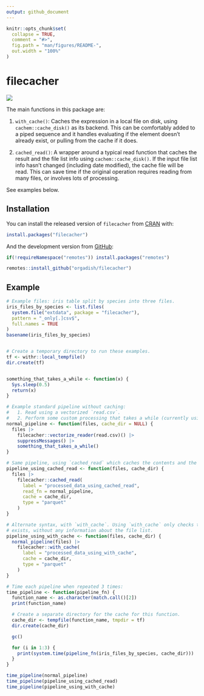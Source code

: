 ```yaml
---
output: github_document
---
```


<!-- README.md is generated from README.Rmd. Please edit that file -->

```r
knitr::opts_chunk$set(
  collapse = TRUE,
  comment = "#>",
  fig.path = "man/figures/README-",
  out.width = "100%"
)
```

# filecacher

<!-- badges: start -->
[![](https://cranlogs.r-pkg.org/badges/filecacher)](https://cran.r-project.org/package=filecacher)
<!-- badges: end -->

The main functions in this package are:

   1. `with_cache()`: Caches the expression in a local file on disk, using `cachem::cache_disk()` as its backend. This can be comfortably added to a piped sequence and it handles evaluating if the element doesn't already exist, or pulling from the cache if it does. 
   
   1. `cached_read()`: A wrapper around a typical read function that caches the result and the file list info using `cachem::cache_disk()`. If the input file list info hasn't changed (including date modified), the cache file will be read. This can save time if the original operation requires reading from many files, or involves lots of processing.


See examples below.

## Installation

You can install the released version of `filecacher` from
[CRAN](https://cran.r-project.org/package=filecacher) with:

``` r
install.packages("filecacher")
```

And the development version from [GitHub](https://github.com/orgadish/filecacher):

``` r
if(!requireNamespace("remotes")) install.packages("remotes")

remotes::install_github("orgadish/filecacher")
```

## Example

```r
# Example files: iris table split by species into three files.
iris_files_by_species <- list.files(
  system.file("extdata", package = "filecacher"),
  pattern = "_only[.]csv$",
  full.names = TRUE
)
basename(iris_files_by_species)


# Create a temporary directory to run these examples.
tf <- withr::local_tempfile()
dir.create(tf)


something_that_takes_a_while <- function(x) {
  Sys.sleep(0.5)
  return(x)
}

# Example standard pipeline without caching:
#   1. Read using a vectorized `read.csv`.
#   2. Perform some custom processing that takes a while (currently using sleep as an example).
normal_pipeline <- function(files, cache_dir = NULL) {
  files |>
    filecacher::vectorize_reader(read.csv)() |>
    suppressMessages() |>
    something_that_takes_a_while()
}

# Same pipeline, using `cached_read` which caches the contents and the file info for checking later:
pipeline_using_cached_read <- function(files, cache_dir) {
  files |>
    filecacher::cached_read(
      label = "processed_data_using_cached_read",
      read_fn = normal_pipeline,
      cache = cache_dir,
      type = "parquet"
    )
}

# Alternate syntax, with `with_cache`. Using `with_cache` only checks that the cache file
# exists, without any information about the file list.
pipeline_using_with_cache <- function(files, cache_dir) {
  normal_pipeline(files) |>
    filecacher::with_cache(
      label = "processed_data_using_with_cache",
      cache = cache_dir,
      type = "parquet"
    )
}

# Time each pipeline when repeated 3 times:
time_pipeline <- function(pipeline_fn) {
  function_name <- as.character(match.call()[2])
  print(function_name)

  # Create a separate directory for the cache for this function.
  cache_dir <- tempfile(function_name, tmpdir = tf)
  dir.create(cache_dir)

  gc()

  for (i in 1:3) {
    print(system.time(pipeline_fn(iris_files_by_species, cache_dir)))
  }
}

time_pipeline(normal_pipeline)
time_pipeline(pipeline_using_cached_read)
time_pipeline(pipeline_using_with_cache)
```
